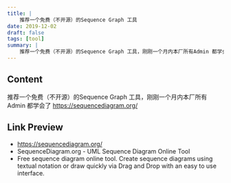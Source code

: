 ```yaml
---
title: |
    推荐一个免费（不开源）的Sequence Graph 工具
date: 2019-12-02
draft: false
tags: [tool]
summary: |
    推荐一个免费（不开源）的Sequence Graph 工具，刚刚一个月内本厂所有Admin 都学会了 https://sequencediagram.org/
---
```


## Content

推荐一个免费（不开源）的Sequence Graph 工具，刚刚一个月内本厂所有Admin 都学会了 https://sequencediagram.org/

## Link Preview

- https://sequencediagram.org/
- SequenceDiagram.org - UML Sequence Diagram Online Tool
- Free sequence diagram online tool. Create sequence diagrams using textual notation or draw quickly via Drag and Drop with an easy to use interface.
